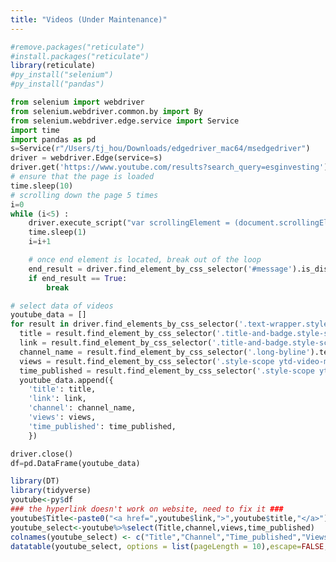 ```yaml
---
title: "Videos (Under Maintenance)"
---
```


```r
#remove.packages("reticulate")
#install.packages("reticulate")
library(reticulate)
#py_install("selenium")
#py_install("pandas")
```

```python
from selenium import webdriver
from selenium.webdriver.common.by import By
from selenium.webdriver.edge.service import Service
import time
import pandas as pd
s=Service(r"/Users/tj_hou/Downloads/edgedriver_mac64/msedgedriver")
driver = webdriver.Edge(service=s)
driver.get('https://www.youtube.com/results?search_query=esginvesting')
# ensure that the page is loaded
time.sleep(10)
# scrolling down the page 5 times
i=0
while (i<5) :
    driver.execute_script("var scrollingElement = (document.scrollingElement || document.body);scrollingElement.scrollTop = scrollingElement.scrollHeight;")
    time.sleep(1)
    i=i+1

    # once end element is located, break out of the loop
    end_result = driver.find_element_by_css_selector('#message').is_displayed()
    if end_result == True:
        break

# select data of videos
youtube_data = []
for result in driver.find_elements_by_css_selector('.text-wrapper.style-scope.ytd-video-renderer'):   
  title = result.find_element_by_css_selector('.title-and-badge.style-scope.ytd-video-renderer').text
  link = result.find_element_by_css_selector('.title-and-badge.style-scope.ytd-video-renderer a').get_attribute('href')
  channel_name = result.find_element_by_css_selector('.long-byline').text
  views = result.find_element_by_css_selector('.style-scope ytd-video-meta-block').text.split('\n')[0]
  time_published = result.find_element_by_css_selector('.style-scope ytd-video-meta-block').text.split('\n')[1]
  youtube_data.append({
    'title': title,
    'link': link,
    'channel': channel_name,
    'views': views,
    'time_published': time_published,
    })

driver.close()
df=pd.DataFrame(youtube_data)
```

```r
library(DT)
library(tidyverse)
youtube<-py$df
### the hyperlink doesn't work on website, need to fix it ###
youtube$Title<-paste0("<a href=",youtube$link,">",youtube$title,"</a>")
youtube_select<-youtube%>%select(Title,channel,views,time_published)
colnames(youtube_select) <- c("Title","Channel","Time_published","Views")
datatable(youtube_select, options = list(pageLength = 10),escape=FALSE, class = 'cell-border stripe')
```
